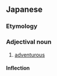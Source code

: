 ==Japanese==
{{ja-kanjitab|ぼう|けん|てき|yomi=o}}

===Etymology===
{{suffix|冒険|的|lang=ja|sort=ぼうけんてき}}

===Adjectival noun===
{{ja-adj|decl=na|ぼうけんてき|kyu=冒險的}}

# [[adventurous]] {{gloss|full of hazard}}

====Inflection====
{{ja-na|ぼうけんてき}}